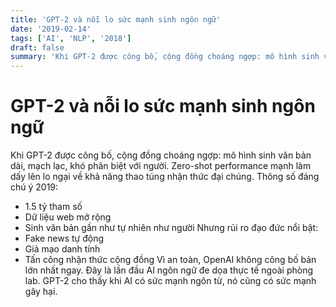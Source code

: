```yaml
---
title: 'GPT-2 và nỗi lo sức mạnh sinh ngôn ngữ'
date: '2019-02-14'
tags: ['AI', 'NLP', '2018']
draft: false
summary: 'Khi GPT-2 được công bố, cộng đồng choáng ngợp: mô hình sinh văn bản dài, mạch lạc, khó phân biệt với'
---
```


# GPT-2 và nỗi lo sức mạnh sinh ngôn ngữ

Khi GPT-2 được công bố, cộng đồng choáng ngợp: mô hình sinh văn bản dài, mạch lạc, khó phân biệt với người. Zero-shot performance mạnh làm dấy lên lo ngại về khả năng thao túng nhận thức đại chúng.
Thông số đáng chú ý 2019:
- 1.5 tỷ tham số
- Dữ liệu web mở rộng
- Sinh văn bản gần như tự nhiên như người
Nhưng rủi ro đạo đức nổi bật:
- Fake news tự động
- Giả mạo danh tính
- Tấn công nhận thức cộng đồng
Vì an toàn, OpenAI không công bố bản lớn nhất ngay. Đây là lần đầu AI ngôn ngữ đe dọa thực tế ngoài phòng lab. GPT-2 cho thấy khi AI có sức mạnh ngôn từ, nó cũng có sức mạnh gây hại.